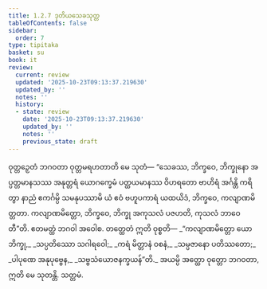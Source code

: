 ```yaml
---
title: 1.2.7 ဒုတိယသေခသုတ္တ
tableOfContents: false
sidebar:
  order: 7
type: tipitaka
basket: su
book: it
review:
  current: review
  updated: '2025-10-23T09:13:37.219630'
  updated_by: ''
  notes: ''
  history:
  - state: review
    date: '2025-10-23T09:13:37.219630'
    updated_by: ''
    notes: ''
    previous_state: draft
---
```



<ReviewStatus review={frontmatter.review} showDetails={true} />

<HypothesisAnnotation frontmatter={frontmatter} />

<DynamicBreadcrumb />

<Division number="17" book="it" e="ch" v="18" p="202">

<Paragraph number="88" book="it">
ဝုတ္တဉှေတံ ဘဂဝတာ ဝုတ္တမရဟတာတိ မေ သုတံ—
</Paragraph>

<Paragraph number="89" book="it">
“သေခဿ, ဘိက္ခဝေ, ဘိက္ခုနော အပ္ပတ္တမာနသဿ အနုတ္တရံ ယောဂက္ခေမံ ပတ္ထယမာနဿ ဝိဟရတော ဗာဟိရံ အင်္ဂန္တိ ကရိတွာ နာညံ ဧကင်္ဂမ္ပိ သမနုပဿာမိ ယံ ဧဝံ ဗဟူပကာရံ ယထယိဒံ, ဘိက္ခဝေ, ကလျာဏမိတ္တတာ. ကလျာဏမိတ္တော, ဘိက္ခဝေ, ဘိက္ခု အကုသလံ ပဇဟတိ, ကုသလံ ဘာဝေတီ”တိ. ဧတမတ္ထံ ဘဂဝါ အဝေါစ. တတ္ထေတံ ဣတိ ဝုစ္စတိ—
</Paragraph>

<Paragraph number="90" type="verses" book="it">
_“ကလျာဏမိတ္တော ယော ဘိက္ခု,_  
_သပ္ပတိဿော သဂါရဝေါ;_  
_ကရံ မိတ္တာနံ ဝစနံ,_  
_သမ္ပဇာနော ပတိဿတော;_  
_ပါပုဏေ အနုပုဗ္ဗေန,_  
_သဗ္ဗသံယောဇနက္ခယန်”တိ._  

</Paragraph>

<Paragraph number="91" book="it">
အယမ္ပိ အတ္ထော ဝုတ္တော ဘဂဝတာ, ဣတိ မေ သုတန္တိ.

</Paragraph>
</Division>

<Paragraph number="92" type="center" book="it">
သတ္တမံ.
</Paragraph>